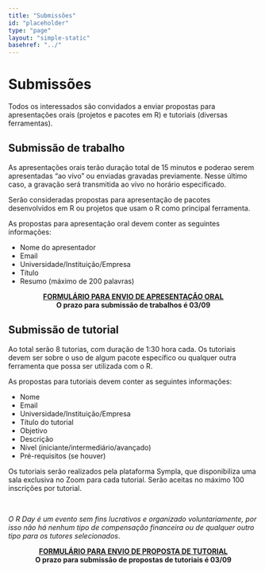 ```yaml
---
title: "Submissões"
id: "placeholder"
type: "page"
layout: "simple-static"
basehref: "../"
---
```


# Submissões

Todos os interessados são convidados a enviar propostas para
apresentações orais (projetos e pacotes em R) e tutoriais (diversas
ferramentas).

## Submissão de trabalho

As apresentações orais terão duração total de 15 minutos e poderao serem
apresentadas "ao vivo" ou enviadas gravadas previamente. Nesse último
caso, a gravação será transmitida ao vivo no horário especificado.

Serão consideradas propostas para apresentação de pacotes desenvolvidos
em R ou projetos que usam o R como principal ferramenta.

As propostas para apresentação oral devem conter as seguintes
informações:

- Nome do apresentador
- Email
- Universidade/Instituição/Empresa
- Título
- Resumo (máximo de 200 palavras)

<center>
[**FORMULÁRIO PARA ENVIO DE APRESENTAÇÃO ORAL**](https://forms.gle/BMJ2sSVxa5YwZiJZ8)
</center>

<center>
**O prazo para submissão de trabalhos é 03/09**
</center>

## Submissão de tutorial

Ao total serão 8 tutorias, com duração de 1:30 hora cada. Os tutoriais
devem ser sobre o uso de algum pacote específico ou qualquer outra
ferramenta que possa ser utilizada com o R.

As propostas para tutoriais devem conter as seguintes informações:

- Nome
- Email
- Universidade/Instituição/Empresa
- Título do tutorial
- Objetivo
- Descrição
- Nível (iniciante/intermediário/avançado)
- Pré-requisitos (se houver)

Os tutoriais serão realizados pela plataforma Sympla, que disponibiliza
uma sala exclusiva no Zoom para cada tutorial. Serão aceitas no máximo
100 inscrições por tutorial.

<br>

*O R Day é um evento sem fins lucrativos e organizado voluntariamente,
por isso não há nenhum tipo de compensação financeira ou de qualquer
outro tipo para os tutores selecionados*.

<center>
[**FORMULÁRIO PARA ENVIO DE PROPOSTA DE TUTORIAL**](https://forms.gle/bSNhVC2njSTKQPgb6)
</center>

<center>
**O prazo para submissão de propostas de tutoriais é 03/09**
</center>
